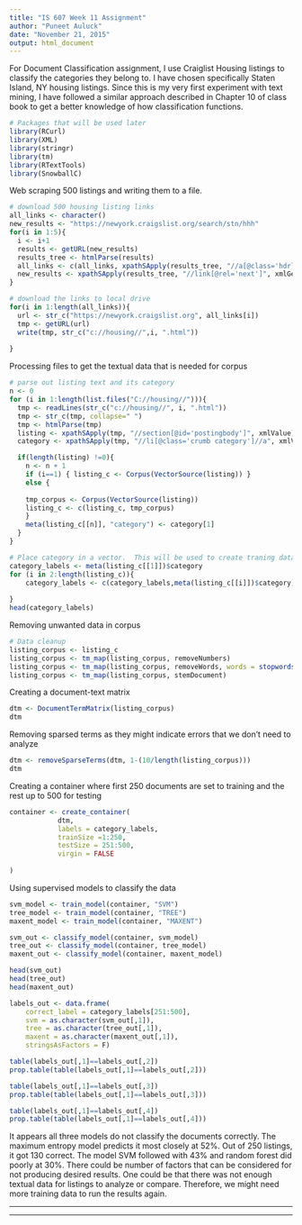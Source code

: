 ```yaml
---
title: "IS 607 Week 11 Assignment"
author: "Puneet Auluck"
date: "November 21, 2015"
output: html_document
---
```


For Document Classification assignment, I use Craiglist Housing listings to classify the categories they belong to.  I have chosen specifically Staten Island, NY housing listings.  Since this is my very first experiment with text mining, I have followed a similar approach described in Chapter 10 of class book to get a better knowledge of how classification functions.

```r
# Packages that will be used later
library(RCurl)
library(XML)
library(stringr)
library(tm)
library(RTextTools)
library(SnowballC)
```

Web scraping 500 listings and writing them to a file. 
```r
# download 500 housing listing links
all_links <- character()
new_results <- "https://newyork.craigslist.org/search/stn/hhh"
for(i in 1:5){
  i <- i+1
  results <- getURL(new_results)
  results_tree <- htmlParse(results)
  all_links <- c(all_links, xpathSApply(results_tree, "//a[@class='hdrlnk']", xmlGetAttr, "href"))
  new_results <- xpathSApply(results_tree, "//link[@rel='next']", xmlGetAttr, "href")
}

# download the links to local drive
for(i in 1:length(all_links)){
  url <- str_c("https://newyork.craigslist.org", all_links[i])
  tmp <- getURL(url)
  write(tmp, str_c("c://housing//",i, ".html"))
  
}

```

Processing files to get the textual data that is needed for corpus
```r
# parse out listing text and its category
n <- 0
for (i in 1:length(list.files("C://housing//"))){
  tmp <- readLines(str_c("c://housing//", i, ".html"))
  tmp <- str_c(tmp, collapse=" ")
  tmp <- htmlParse(tmp)
  listing <- xpathSApply(tmp, "//section[@id='postingbody']", xmlValue)
  category <- xpathSApply(tmp, "//li[@class='crumb category']//a", xmlValue)

  if(length(listing) !=0){
    n <- n + 1
    if (i==1) { listing_c <- Corpus(VectorSource(listing)) }
    else {
    
    tmp_corpus <- Corpus(VectorSource(listing))
    listing_c <- c(listing_c, tmp_corpus)
    }
    meta(listing_c[[n]], "category") <- category[1]
  }
}

# Place category in a vector.  This will be used to create traning data
category_labels <- meta(listing_c[[1]])$category
for (i in 2:length(listing_c)){
    category_labels <- c(category_labels,meta(listing_c[[i]])$category)
  
}
head(category_labels)
```

Removing unwanted data in corpus 
```r
# Data cleanup
listing_corpus <- listing_c
listing_corpus <- tm_map(listing_corpus, removeNumbers)
listing_corpus <- tm_map(listing_corpus, removeWords, words = stopwords("en"))
listing_corpus <- tm_map(listing_corpus, stemDocument)
```

Creating a document-text matrix
```r

dtm <- DocumentTermMatrix(listing_corpus)
dtm
```

Removing sparsed terms as they might indicate errors that we don't need to analyze

```r
dtm <- removeSparseTerms(dtm, 1-(10/length(listing_corpus)))
dtm

```

Creating a container where first 250 documents are set to training and the rest up to 500 for testing
```r
container <- create_container(
            dtm,
            labels = category_labels,
            trainSize =1:250,
            testSize = 251:500,
            virgin = FALSE
            
)
```


Using supervised models to classify the data
```r
svm_model <- train_model(container, "SVM")
tree_model <- train_model(container, "TREE")
maxent_model <- train_model(container, "MAXENT")

svm_out <- classify_model(container, svm_model)
tree_out <- classify_model(container, tree_model)
maxent_out <- classify_model(container, maxent_model)

head(svm_out)
head(tree_out)
head(maxent_out)

labels_out <- data.frame(
    correct_label = category_labels[251:500],
    svm = as.character(svm_out[,1]),
    tree = as.character(tree_out[,1]),
    maxent = as.character(maxent_out[,1]),
    stringsAsFactors = F)

table(labels_out[,1]==labels_out[,2])
prop.table(table(labels_out[,1]==labels_out[,2]))

table(labels_out[,1]==labels_out[,3])
prop.table(table(labels_out[,1]==labels_out[,3]))

table(labels_out[,1]==labels_out[,4])
prop.table(table(labels_out[,1]==labels_out[,4]))

```

It appears all three models do not classify the documents correctly.  The maximum entropy model predicts it most closely at 52%.  Out of 250 listings, it got 130 correct. The model SVM followed with 43% and random forest did poorly at 30%.  There could be number of factors that can be considered for not producing desired results.  One could be that there was not enough textual data for listings to analyze or compare. Therefore, we might need more training data to run the results again. 

***
***